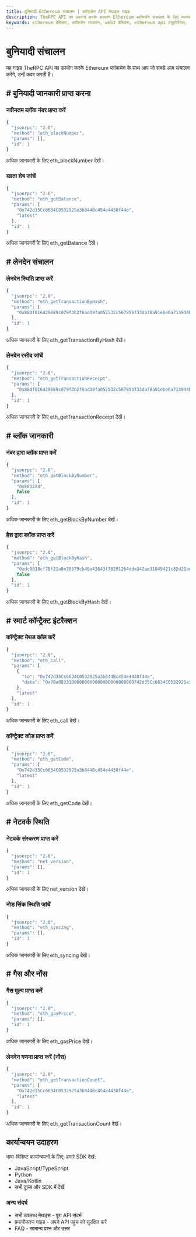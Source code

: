 ```yaml
---
title: बुनियादी Ethereum संचालन | ब्लॉकचेन API मेथड्स गाइड
description: TheRPC API का उपयोग करके सामान्य Ethereum ब्लॉकचेन संचालन के लिए व्यापक गाइड, जिसमें बैलेंस प्राप्ति, लेन-देन संचालन, ब्लॉक जानकारी, कॉन्ट्रैक्ट इंटरैक्शन और गैस प्रबंधन शामिल हैं
keywords: ethereum बेसिक्स, ब्लॉकचेन संचालन, web3 बेसिक्स, ethereum api ट्यूटोरियल, बेसिक ब्लॉकचेन संचालन, ethereum बैलेंस चेक, लेनदेन स्थिति, ethereum ब्लॉक इन्फो, स्मार्ट कॉन्ट्रैक्ट इंटरैक्शन, ethereum गैस, ब्लॉकचेन क्वेरी
---
```


# बुनियादी संचालन

यह गाइड TheRPC API का उपयोग करके Ethereum ब्लॉकचेन के साथ आप जो सबसे आम संचालन करेंगे, उन्हें कवर करती है।

## # बुनियादी जानकारी प्राप्त करना

### नवीनतम ब्लॉक नंबर प्राप्त करें

```javascript
{
  "jsonrpc": "2.0",
  "method": "eth_blockNumber",
  "params": [],
  "id": 1
}
```

अधिक जानकारी के लिए <Link to="/docs/ethereum/core-methods/eth_blockNumber" title="Get the current block number in Ethereum">eth_blockNumber</Link> देखें।

### खाता शेष जांचें

```javascript
{
  "jsonrpc": "2.0",
  "method": "eth_getBalance",
  "params": [
    "0x742d35Cc6634C0532925a3b844Bc454e4438f44e",
    "latest"
  ],
  "id": 1
}
```

अधिक जानकारी के लिए <Link to="/docs/ethereum/core-methods/eth_getBalance" title="Get the Ether balance for an Ethereum address">eth_getBalance</Link> देखें।

## # लेनदेन संचालन

### लेनदेन स्थिति प्राप्त करें

```javascript
{
  "jsonrpc": "2.0",
  "method": "eth_getTransactionByHash",
  "params": [
    "0x88df016429689c079f3b2f6ad39fa052532c56795b733da78a91ebe6a713944b"
  ],
  "id": 1
}
```

अधिक जानकारी के लिए <Link to="/docs/ethereum/core-methods/eth_getTransactionByHash" title="Get transaction details by its hash">eth_getTransactionByHash</Link> देखें।

### लेनदेन रसीद जांचें

```javascript
{
  "jsonrpc": "2.0",
  "method": "eth_getTransactionReceipt",
  "params": [
    "0x88df016429689c079f3b2f6ad39fa052532c56795b733da78a91ebe6a713944b"
  ],
  "id": 1
}
```

अधिक जानकारी के लिए <Link to="/docs/ethereum/core-methods/eth_getTransactionReceipt" title="Get transaction receipt and confirmation status">eth_getTransactionReceipt</Link> देखें।

## # ब्लॉक जानकारी

### नंबर द्वारा ब्लॉक प्राप्त करें

```javascript
{
  "jsonrpc": "2.0",
  "method": "eth_getBlockByNumber",
  "params": [
    "0xE81224",
    false
  ],
  "id": 1
}
```

अधिक जानकारी के लिए <Link to="/docs/ethereum/core-methods/eth_getBlockByNumber" title="Get block information by its number">eth_getBlockByNumber</Link> देखें।

### हैश द्वारा ब्लॉक प्राप्त करें

```javascript
{
  "jsonrpc": "2.0",
  "method": "eth_getBlockByHash",
  "params": [
    "0xdc0818cf78f21a8e70579cb46a43643f78291264dda342ae31049421c82d21ae",
    false
  ],
  "id": 1
}
```

अधिक जानकारी के लिए <Link to="/docs/ethereum/core-methods/eth_getBlockByHash" title="Get block information by its hash">eth_getBlockByHash</Link> देखें।

## # स्मार्ट कॉन्ट्रैक्ट इंटरैक्शन

### कॉन्ट्रैक्ट मेथड कॉल करें

```javascript
{
  "jsonrpc": "2.0",
  "method": "eth_call",
  "params": [
    {
      "to": "0x742d35Cc6634C0532925a3b844Bc454e4438f44e",
      "data": "0x70a08231000000000000000000000000742d35Cc6634C0532925a3b844Bc454e4438f44e"
    },
    "latest"
  ],
  "id": 1
}
```

अधिक जानकारी के लिए <Link to="/docs/ethereum/core-methods/eth_call" title="Execute smart contract view function without transaction">eth_call</Link> देखें।

### कॉन्ट्रैक्ट कोड प्राप्त करें

```javascript
{
  "jsonrpc": "2.0",
  "method": "eth_getCode",
  "params": [
    "0x742d35Cc6634C0532925a3b844Bc454e4438f44e",
    "latest"
  ],
  "id": 1
}
```

अधिक जानकारी के लिए <Link to="/docs/ethereum/core-methods/eth_getCode" title="Get the deployed bytecode at an address">eth_getCode</Link> देखें।

## # नेटवर्क स्थिति

### नेटवर्क संस्करण प्राप्त करें

```javascript
{
  "jsonrpc": "2.0",
  "method": "net_version",
  "params": [],
  "id": 1
}
```

अधिक जानकारी के लिए <Link to="/docs/ethereum/core-methods/net_version" title="Get the current network ID">net_version</Link> देखें।

### नोड सिंक स्थिति जांचें

```javascript
{
  "jsonrpc": "2.0",
  "method": "eth_syncing",
  "params": [],
  "id": 1
}
```

अधिक जानकारी के लिए <Link to="/docs/ethereum/core-methods/eth_syncing" title="Check if the node is syncing and sync progress">eth_syncing</Link> देखें।

## # गैस और नोंस

### गैस मूल्य प्राप्त करें

```javascript
{
  "jsonrpc": "2.0",
  "method": "eth_gasPrice",
  "params": [],
  "id": 1
}
```

अधिक जानकारी के लिए <Link to="/docs/ethereum/core-methods/eth_gasPrice" title="Get current gas price in wei">eth_gasPrice</Link> देखें।

### लेनदेन गणना प्राप्त करें (नोंस)

```javascript
{
  "jsonrpc": "2.0",
  "method": "eth_getTransactionCount",
  "params": [
    "0x742d35Cc6634C0532925a3b844Bc454e4438f44e",
    "latest"
  ],
  "id": 1
}
```

अधिक जानकारी के लिए <Link to="/docs/ethereum/core-methods/eth_getTransactionCount" title="Get transaction count (nonce) for an address">eth_getTransactionCount</Link> देखें।

## कार्यान्वयन उदाहरण

भाषा-विशिष्ट कार्यान्वयनों के लिए, हमारे SDK देखें:

- <Link to="/docs/ethereum/tools/javascript-typescript" title="JavaScript and TypeScript tools for Ethereum development">JavaScript/TypeScript</Link>
- <Link to="/docs/ethereum/tools/python" title="Python libraries for Ethereum blockchain development">Python</Link>
- <Link to="/docs/ethereum/tools/java-kotlin" title="Java and Kotlin tools for Ethereum development">Java/Kotlin</Link>
- सभी <Link to="/docs/ethereum/tools/overview" title="Complete overview of all available Ethereum development tools">टूल्स और SDK</Link> में देखें

### अन्य संदर्भ

- <Link to="/docs/ethereum/all-methods" title="Complete list of all available Ethereum API methods">सभी उपलब्ध मेथड्स</Link> - पूरा API संदर्भ
- <Link to="/docs/ethereum/authentication" title="Guide to securing your API access">प्रमाणीकरण गाइड</Link> - अपने API पहुंच को सुरक्षित करें
- <Link to="/docs/ethereum/faq" title="Frequently asked questions about Ethereum API usage">FAQ</Link> - सामान्य प्रश्न और उत्तर
